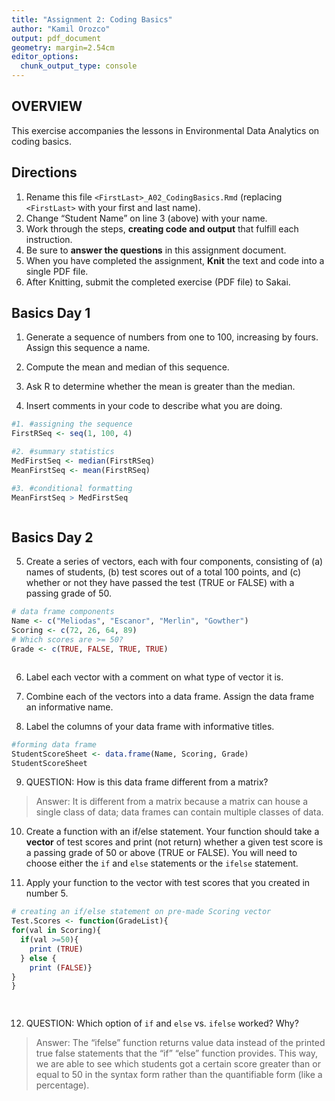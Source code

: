 ```yaml
---
title: "Assignment 2: Coding Basics"
author: "Kamil Orozco"
output: pdf_document
geometry: margin=2.54cm
editor_options: 
  chunk_output_type: console
---
```


## OVERVIEW

This exercise accompanies the lessons in Environmental Data Analytics on coding basics.

## Directions

1.  Rename this file `<FirstLast>_A02_CodingBasics.Rmd` (replacing `<FirstLast>` with your first and last name).
2.  Change "Student Name" on line 3 (above) with your name.
3.  Work through the steps, **creating code and output** that fulfill each instruction.
4.  Be sure to **answer the questions** in this assignment document.
5.  When you have completed the assignment, **Knit** the text and code into a single PDF file.
6.  After Knitting, submit the completed exercise (PDF file) to Sakai.

## Basics Day 1

1.  Generate a sequence of numbers from one to 100, increasing by fours. Assign this sequence a name.

2.  Compute the mean and median of this sequence.

3.  Ask R to determine whether the mean is greater than the median.

4.  Insert comments in your code to describe what you are doing.

```r
#1. #assigning the sequence
FirstRSeq <- seq(1, 100, 4) 

#2. #summary statistics
MedFirstSeq <- median(FirstRSeq) 
MeanFirstSeq <- mean(FirstRSeq) 

#3. #conditional formatting
MeanFirstSeq > MedFirstSeq



```

## Basics Day 2

5.  Create a series of vectors, each with four components, consisting of (a) names of students, (b) test scores out of a total 100 points, and (c) whether or not they have passed the test (TRUE or FALSE) with a passing grade of 50.

```r
# data frame components
Name <- c("Meliodas", "Escanor", "Merlin", "Gowther")
Scoring <- c(72, 26, 64, 89)
# Which scores are >= 50?
Grade <- c(TRUE, FALSE, TRUE, TRUE)



```


6.  Label each vector with a comment on what type of vector it is.

7.  Combine each of the vectors into a data frame. Assign the data frame an informative name.

8.  Label the columns of your data frame with informative titles.

```r
#forming data frame
StudentScoreSheet <- data.frame(Name, Scoring, Grade)
StudentScoreSheet
```

9.  QUESTION: How is this data frame different from a matrix?

> Answer: It is different from a matrix because a matrix can house a single class of data; data frames can contain multiple classes of data.

10. Create a function with an if/else statement. Your function should take a **vector** of test scores and print (not return) whether a given test score is a passing grade of 50 or above (TRUE or FALSE). You will need to choose either the `if` and `else` statements or the `ifelse` statement. 

11. Apply your function to the vector with test scores that you created in number 5.

```r
# creating an if/else statement on pre-made Scoring vector
Test.Scores <- function(GradeList){
for(val in Scoring){
  if(val >=50){
    print (TRUE)
  } else {
    print (FALSE)}
}  
}  

 
```

12. QUESTION: Which option of `if` and `else` vs. `ifelse` worked? Why?

> Answer: The "ifelse" function returns value data instead of the printed true false statements that the "if" "else" function provides. This way, we are able to see which students got a certain score greater than or equal to 50 in the syntax form rather than the quantifiable form (like a percentage).

